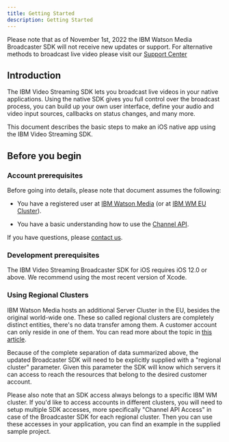 ```yaml
---
title: Getting Started
description: Getting Started
---
```


<InlineNotification kind="warning">

Please note that as of November 1st, 2022 the IBM Watson Media Broadcaster SDK will not receive new updates or support. For alternative methods to broadcast live video please visit our [Support Center](https://support.video.ibm.com/hc/en-us/categories/200545448-Broadcasting-on-IBM-Watson-Media)

</InlineNotification>

## Introduction

The IBM Video Streaming SDK lets you broadcast live videos in your native applications. Using the native SDK gives you full control over the broadcast process, you can build up your own user interface, define your audio and video input sources, callbacks on status changes, and many more.

This document describes the basic steps to make an iOS native app using the IBM Video Streaming SDK.

## Before you begin

### Account prerequisites

Before going into details, please note that document assumes the following:

*  You have a registered user at [IBM Watson Media] (or at [IBM WM EU Cluster]).

*  You have a basic understanding how to use the [Channel API][Channel API Documentation].

If you have questions, please [contact us].

### Development prerequisites

The IBM Video Streaming Broadcaster SDK for iOS requires iOS 12.0 or above.
We recommend using the most recent version of Xcode.

### Using Regional Clusters

IBM Watson Media hosts an additional Server Cluster in the EU, besides the original world-wide one.
These so called regional clusters are completely distinct entities, there's no data transfer among them. A customer account can only reside in one of them.
You can read more about the topic in [this article](https://blog.video.ibm.com/streaming-product-updates/server-cluster-in-europe-for-streaming-video/).

Because of the complete separation of data summarized above, the updated Broadcaster SDK will need to be explicitly supplied with a "regional cluster" parameter.
Given this parameter the SDK will know which servers it can access to reach the resources that belong to the desired customer account.

Please also note that an SDK access always belongs to a specific IBM WM cluster. If you'd like to access accounts in different clusters,
you will need to setup multiple SDK accesses, more specifically "Channel API Access" in case of the Broadcaster SDK for each regional cluster.
Then you can use these accesses in your application, you can find an example in the supplied sample project.

[IBM Watson Media]: http://video.ibm.com/
[IBM WM EU Cluster]: http://eu.video.ibm.com/
[Channel API Documentation]: https://developers.video.ibm.com/channel-api-basic-channel-management "IBM Video Streaming Channel API"
[contact us]: https://video.ibm.com/enterprise-video/contact
